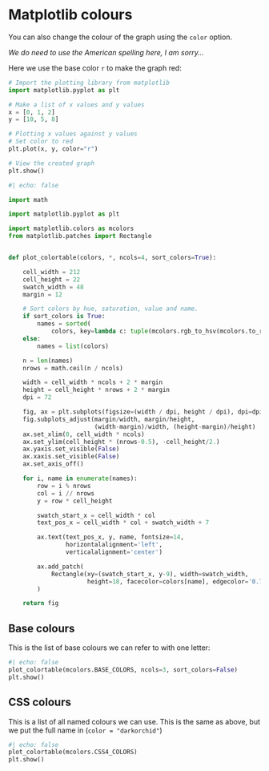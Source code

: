 # Matplotlib colours 

You can also change the colour of the graph using the `color` option. 

_We do need to use the American spelling here, I am sorry..._

Here we use the base color `r` to make the graph red:

```python
# Import the plotting library from matplotlib 
import matplotlib.pyplot as plt

# Make a list of x values and y values
x = [0, 1, 2]
y = [10, 5, 8]

# Plotting x values against y values 
# Set color to red
plt.plot(x, y, color="r")

# View the created graph
plt.show()
```

```python
#| echo: false

import math

import matplotlib.pyplot as plt

import matplotlib.colors as mcolors
from matplotlib.patches import Rectangle


def plot_colortable(colors, *, ncols=4, sort_colors=True):

    cell_width = 212
    cell_height = 22
    swatch_width = 48
    margin = 12

    # Sort colors by hue, saturation, value and name.
    if sort_colors is True:
        names = sorted(
            colors, key=lambda c: tuple(mcolors.rgb_to_hsv(mcolors.to_rgb(c))))
    else:
        names = list(colors)

    n = len(names)
    nrows = math.ceil(n / ncols)

    width = cell_width * ncols + 2 * margin
    height = cell_height * nrows + 2 * margin
    dpi = 72

    fig, ax = plt.subplots(figsize=(width / dpi, height / dpi), dpi=dpi)
    fig.subplots_adjust(margin/width, margin/height,
                        (width-margin)/width, (height-margin)/height)
    ax.set_xlim(0, cell_width * ncols)
    ax.set_ylim(cell_height * (nrows-0.5), -cell_height/2.)
    ax.yaxis.set_visible(False)
    ax.xaxis.set_visible(False)
    ax.set_axis_off()

    for i, name in enumerate(names):
        row = i % nrows
        col = i // nrows
        y = row * cell_height

        swatch_start_x = cell_width * col
        text_pos_x = cell_width * col + swatch_width + 7

        ax.text(text_pos_x, y, name, fontsize=14,
                horizontalalignment='left',
                verticalalignment='center')

        ax.add_patch(
            Rectangle(xy=(swatch_start_x, y-9), width=swatch_width,
                      height=18, facecolor=colors[name], edgecolor='0.7')
        )

    return fig
```

## Base colours

This is the list of base colours we can refer to with one letter:
```python
#| echo: false
plot_colortable(mcolors.BASE_COLORS, ncols=3, sort_colors=False)
plt.show()
```

## CSS colours

This is a list of all named colours we can use. This is the same as above, but we put the full name in (`color = "darkorchid"`)
```python
#| echo: false
plot_colortable(mcolors.CSS4_COLORS)
plt.show()
```